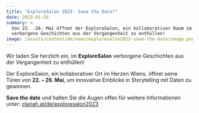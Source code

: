 ```yaml
---
title: "ExploreSalon 2023: Save the Date!"
date: 2023-01-26
summary: >
  Von 22. -26. Mai öffnet der ExploreSalon, ein kollaborativer Raum im Herzen Wiens seine Türen, um
  verborgene Geschichten aus der Vergangenheit zu enthüllen!
image: /assets/content/de/news/exploresalon2023-save-the-date/image.png
---
```


Wir laden Sie herzlich ein, im **ExploreSalon** verborgene Geschichten aus der Vergangenheit zu
enthüllen!

Der ExploreSalon, ein kollaborativer Ort im Herzen Wiens, öffnet seine Türen von **22. – 26. Mai**,
um innovative Einblicke in Storytelling mit Daten zu gewinnen.

**Save the date** und halten Sie die Augen offen für weitere Informationen unter:
[clariah.at/de/exploresalon2023](/exploresalon2023/)

